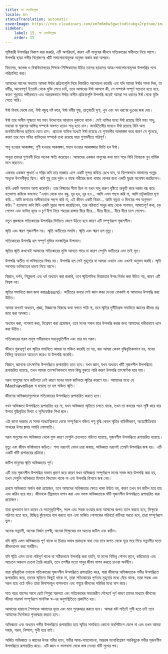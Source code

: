 ```yaml
---
title: লা সেনসিল্লেজ
locale: bn
statusTranslation: automatic
coverImage: https://res.cloudinary.com/xmfm6mhw3gwctndtcubgx2rptnae/image/upload/v1740337243/small_cover_educacion_fundamental_a051170f1c.webp
sidebar:
    label: 15. লা সেনসিল্লেজ
    order: 15
---
```

সৃষ্টিকারী উপলব্ধির বিকাশ করা জরুরি, এটি অপরিহার্য, কারণ এটি মানুষের জীবনে সত্যিকারের স্বাধীনতা নিয়ে আসে। উপলব্ধি ছাড়া গভীর বিশ্লেষণের খাঁটি সমালোচনামূলক অনুষদ অর্জন করা অসম্ভব।

বিদ্যালয়, কলেজ ও বিশ্ববিদ্যালয়ের শিক্ষক-শিক্ষিকাদের উচিত তাদের ছাত্রদের আত্ম-সমালোচনামূলক উপলব্ধির পথে পরিচালিত করা।

আমাদের আগের অধ্যায়ে আমরা ঈর্ষার প্রক্রিয়াগুলি নিয়ে বিস্তারিত আলোচনা করেছি এবং যদি আমরা ঈর্ষার সমস্ত দিক, তা ধর্মীয়, আবেগপূর্ণ ইত্যাদি থেকে মুক্তি পেতে চাই, তবে আমাদের ঈর্ষা আসলে কী, সে সম্পর্কে সম্পূর্ণ সচেতন হতে হবে, কারণ শুধুমাত্র গভীরভাবে এবং অন্তরঙ্গভাবে ঈর্ষার অসীম প্রক্রিয়াগুলি উপলব্ধি করেই আমরা সব ধরনের ঈর্ষা থেকে মুক্তি পেতে পারি।

ঈর্ষা বিবাহ ভেঙ্গে দেয়, ঈর্ষা বন্ধুত্ব নষ্ট করে, ঈর্ষা ধর্মীয় যুদ্ধ, ভ্রাতৃঘাতী ঘৃণা, খুন এবং সব ধরণের দুঃখের জন্ম দেয়।

ঈর্ষা তার অসীম সূক্ষ্মতা সহ মহৎ উদ্দেশ্যের আড়ালে লুকানো থাকে। সেই ব্যক্তির মধ্যে ঈর্ষা রয়েছে যিনি মহৎ সাধু, মহাত্মা বা গুরুদের অস্তিত্ব সম্পর্কে অবগত হয়েও সাধু হতে চান। জনহিতৈষীর মধ্যেও ঈর্ষা রয়েছে যিনি অন্য জনহিতৈষীদের ছাড়িয়ে যেতে চান। প্রত্যেক ব্যক্তির মধ্যেই ঈর্ষা রয়েছে যে গুণাবলীর আকাঙ্ক্ষা করে কারণ সে শুনেছে, কারণ তার মনে পবিত্র ব্যক্তিদের সম্পর্কে তথ্য রয়েছে যারা গুণাবলীতে পরিপূর্ণ।

সাধু হওয়ার আকাঙ্ক্ষা, গুণী হওয়ার আকাঙ্ক্ষা, মহান হওয়ার আকাঙ্ক্ষার ভিত্তি হল ঈর্ষা।

সাধুরা তাদের গুণাবলী দিয়ে অনেক ক্ষতি করেছেন। আমাদের একজন মানুষের কথা মনে পড়ে যিনি নিজেকে খুব ধার্মিক মনে করতেন।

একবার একজন ক্ষুধার্ত ও দরিদ্র কবি তার দরজায় এসে একটি সুন্দর কবিতা রেখে যান, যা বিশেষভাবে আমাদের গল্পের সাধুকে উৎসর্গীকৃত ছিল। কবি শুধু তার দুর্বল ও বয়স্ক শরীরের জন্য খাবার কেনার জন্য একটি মুদ্রার অপেক্ষা করছিলেন।

কবি একটি অপমান আশা করেননি। তার বিস্ময়ের সীমা ছিল না যখন সাধু করুণ দৃষ্টিতে ভ্রুকুটি করে দরজা বন্ধ করে হতভাগ্য কবিকে বললেন: "এখান থেকে যাও বন্ধু, দূর হও, দূর হও... আমি এসব পছন্দ করি না, আমি চাটুকারিতা ঘৃণা করি... আমি জগতের অলীকতাকে পছন্দ করি না, এই জীবন একটি বিভ্রম... আমি নম্রতা ও বিনয়ের পথ অনুসরণ করি।" হতভাগ্য কবি যিনি একটি মুদ্রার আশা করেছিলেন, তার পরিবর্তে সাধুর কাছ থেকে অপমান, আঘাতপূর্ণ কথা, চড় পেলেন এবং ব্যথিত হৃদয় ও চূর্ণ বীণা নিয়ে শহরের রাস্তায় ধীরে ধীরে... ধীরে ধীরে... ধীরে ধীরে চলে গেলেন।

নতুন প্রজন্মকে সত্যিকারের উপলব্ধির ভিত্তিতে জেগে উঠতে হবে কারণ এটি সম্পূর্ণরূপে সৃজনশীল।

স্মৃতি এবং স্মরণ সৃজনশীল নয়। স্মৃতি অতীতের সমাধি। স্মৃতি এবং স্মরণ হল মৃত্যু।

সত্যিকারের উপলব্ধি হল সম্পূর্ণ মুক্তির মনস্তাত্ত্বিক উপাদান।

স্মৃতির স্মৃতি কখনোই আমাদের সত্যিকারের মুক্তি আনতে পারে না কারণ সেগুলি অতীতের এবং তাই মৃত।

উপলব্ধি অতীত বা ভবিষ্যতের বিষয় নয়। উপলব্ধি হল সেই মুহূর্তের যা আমরা এখানে এবং এখনই অনুভব করছি। স্মৃতি সবসময় ভবিষ্যতের ধারণা নিয়ে আসে।

বিজ্ঞান, দর্শন, শিল্পকলা এবং ধর্ম অধ্যয়ন করা জরুরি, তবে স্মৃতিশক্তির বিশ্বস্ততার উপর নির্ভর করা উচিত নয়, কারণ এটি বিশ্বস্ত নয়।

স্মৃতির সমাধিতে জ্ঞান জমা করাabsurd। অতীতের কবরে সেই জ্ঞান কবর দেওয়া বোকামি যা আমাদের উপলব্ধি করা উচিত।

আমরা কখনই অধ্যয়ন, প্রজ্ঞা, বিজ্ঞানের বিরুদ্ধে কথা বলতে পারি না, তবে স্মৃতির দুর্নীতিগ্রস্ত সমাধিতে জ্ঞানের জীবন্ত রত্ন জমা করা অসঙ্গত।

অধ্যয়ন করা, গবেষণা করা, বিশ্লেষণ করা প্রয়োজন, তবে মনের সকল স্তরে উপলব্ধি করার জন্য আমাদের গভীরভাবে ধ্যান করা উচিত।

সত্যিকারের সরল মানুষ গভীরভাবে সহানুভূতিশীল এবং তার মন সরল।

জীবনে গুরুত্বপূর্ণ হল স্মৃতির সমাধিতে আমরা যা সঞ্চিত করেছি তা নয়, বরং আমরা কেবল বুদ্ধিবৃত্তিকভাবে নয়, মনের বিভিন্ন অবচেতন অচেতন স্তরেও যা উপলব্ধি করেছি।

বিজ্ঞান, জ্ঞানকে তাৎক্ষণিক উপলব্ধিতে রূপান্তরিত হতে হবে। যখন জ্ঞান, যখন অধ্যয়ন খাঁটি সৃজনশীল উপলব্ধিতে রূপান্তরিত হয়েছে, তখন আমরা তাৎক্ষণিকভাবে সমস্ত কিছু বুঝতে পারি কারণ উপলব্ধি তাৎক্ষণিক হয়ে যায়।

সরল মানুষের মনে জটিলতা নেই কারণ মনের সমস্ত জটিলতা স্মৃতির কারণে হয়। আমাদের মধ্যে যে Machiavellian স্ব রয়েছে তা হল সঞ্চিত স্মৃতি।

জীবনের অভিজ্ঞতাগুলোকে সত্যিকারের উপলব্ধিতে রূপান্তরিত করতে হবে।

যখন অভিজ্ঞতা উপলব্ধিতে রূপান্তরিত হয় না, যখন অভিজ্ঞতা স্মৃতিতে চলতে থাকে, তখন তা কবরের পচন সৃষ্টি করে যার উপরে বুদ্ধিবৃত্তির মিথ্যা ও লুসিফেরিক শিখা জ্বলে।

এটা জানা দরকার যে সমস্ত আধ্যাত্মিকতা থেকে সম্পূর্ণরূপে বঞ্চিত পশু বুদ্ধি কেবল স্মৃতির বাচিকীকরণ, অন্ত্যেষ্টিক্রিয়ার পাথরের উপর জ্বলন্ত সমাধি মোমবাতি।

সরল মানুষের মন অভিজ্ঞতা থেকে মুক্ত কারণ সেগুলি চেতনাতে পরিণত হয়েছে, সৃজনশীল উপলব্ধিতে রূপান্তরিত হয়েছে।

মৃত্যু এবং জীবন ঘনিষ্ঠভাবে জড়িত। শস্য মরলেই যেমন চারা জন্মায়, অভিজ্ঞতা মরলেই তেমনি উপলব্ধির জন্ম হয়। এটি একটি খাঁটি রূপান্তরের প্রক্রিয়া।

জটিল মানুষের স্মৃতি অভিজ্ঞতায় পূর্ণ।

এটি তার সৃজনশীল উপলব্ধির অভাব প্রমাণ করে কারণ যখন অভিজ্ঞতা সম্পূর্ণরূপে মনের সমস্ত স্তরে উপলব্ধি করা হয়, তখন সেগুলি অভিজ্ঞতা হিসাবে বিদ্যমান থাকে না এবং উপলব্ধি হিসাবে জন্ম নেয়।

প্রথমে অভিজ্ঞতা অর্জন করা প্রয়োজন, তবে আমাদের অভিজ্ঞতার ক্ষেত্রে থাকা উচিত নয়, কারণ তখন মন জটিল হয়ে যায় এবং কঠিন হয়ে যায়। জীবনকে তীব্রভাবে যাপন করা এবং সমস্ত অভিজ্ঞতাকে খাঁটি সৃজনশীল উপলব্ধিতে রূপান্তরিত করা প্রয়োজন।

যারা ভুলভাবে মনে করেন যে সহানুভূতিশীল, সরল এবং সহজ হওয়ার জন্য আমাদের জগত ত্যাগ করতে হবে, ভিক্ষুকে পরিণত হতে হবে, বিচ্ছিন্ন কুঁড়েঘরে বাস করতে হবে এবং মার্জিত পোশাকের পরিবর্তে কটিবস্ত্র পরতে হবে, তারা সম্পূর্ণরূপে ভুল।

অনেক সন্ন্যাসী, অনেক নির্জন তপস্বী, অনেক ভিক্ষুকের মন অত্যন্ত জটিল এবং কঠিন।

যদি স্মৃতি এমন অভিজ্ঞতায় পূর্ণ থাকে যা চিন্তার অবাধ প্রবাহকে বাধা দেয় তবে জগত থেকে দূরে সরে গিয়ে সন্ন্যাসীর মতো জীবনযাপন করা অর্থহীন।

যদি স্মৃতি এমন তথ্যে পরিপূর্ণ থাকে যা সঠিকভাবে উপলব্ধি করা হয়নি, যা মনের বিভিন্ন গোপন স্থানে, করিডোরে এবং অচেতন অঞ্চলে চেতনা তৈরি করেনি, তবে তপস্বীর মতো সাধুর জীবন যাপন করতে চাওয়া অর্থহীন।

যারা বুদ্ধিবৃত্তিক তথ্যকে সত্যিকারের সৃজনশীল উপলব্ধিতে রূপান্তরিত করে, যারা জীবনের অভিজ্ঞতাকে গভীর উপলব্ধিতে রূপান্তরিত করে, তাদের স্মৃতিতে কিছুই থাকে না, তারা সত্যিকারের পূর্ণতায় মুহূর্তের মধ্যে বেঁচে থাকে, তারা সহজ এবং সরল হয়ে ওঠে যদিও তারা বিলাসবহুল বাসভবনে এবং শহুরে জীবনের পরিধির মধ্যে বাস করে।

সাত বছর বয়সের আগে ছোট শিশুরা সরলতা এবং সত্যিকারের অভ্যন্তরীণ সৌন্দর্যে পূর্ণ কারণ তাদের মাধ্যমে জীবনের জীবন্ত সারমর্ম সম্পূর্ণরূপে মানসিক স্ব-এর অনুপস্থিতিতে প্রকাশিত হয়।

আমাদের হারানো শৈশবকে আমাদের হৃদয় এবং মনে পুনরুদ্ধার করতে হবে। আমরা যদি সত্যিই সুখী হতে চাই তবে আমাদের নির্দোষতা পুনরুদ্ধার করতে হবে।

অভিজ্ঞতা এবং অধ্যয়ন গভীর উপলব্ধিতে রূপান্তরিত হয়ে স্মৃতির সমাধিতে কোনো অবশিষ্টাংশ ফেলে না এবং তখন আমরা সহজ, সরল, নিষ্পাপ, সুখী হয়ে যাই।

অর্জিত অভিজ্ঞতা ও জ্ঞানের উপর গভীর ধ্যান, গভীর আত্ম-সমালোচনা, অন্তরঙ্গ মনোবিশ্লেষণ সবকিছুকে গভীর সৃজনশীল উপলব্ধিতে রূপান্তরিত করে। এটি জ্ঞান ও ভালবাসা থেকে জন্ম নেওয়া খাঁটি সুখের পথ।

